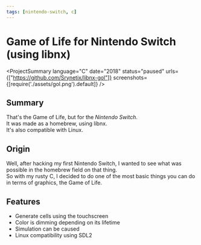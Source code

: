 ```yaml
---
tags: [nintendo-switch, c]
---
```

<Back name="Projects" link="../../" />

# Game of Life for Nintendo Switch (using libnx)

<ProjectSummary
    language="C"
    date="2018"
    status="paused"
    urls={["https://github.com/Srynetix/libnx-gol"]}
    screenshots={[require('./assets/gol.png').default]}
/>

## Summary

That's the <ELink href="https://en.wikipedia.org/wiki/Conway%27s_Game_of_Life">Game of Life</ELink>, but for the *Nintendo Switch*.  
It was made as a homebrew, using <ELink href="https://github.com/switchbrew/libnx">libnx</ELink>.  
It's also compatible with Linux.

## Origin

Well, after hacking my first Nintendo Switch, I wanted to see what was possible in the homebrew field on that thing.  
So with my rusty C, I decided to do one of the most basic things you can do in terms of graphics, the Game of Life.

## Features

- Generate cells using the touchscreen
- Color is dimming depending on its lifetime
- Simulation can be caused
- Linux compatibility using SDL2

